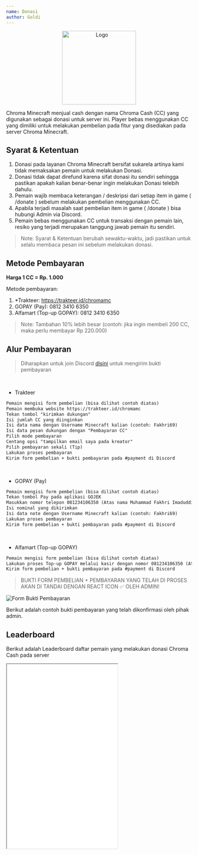 ```yaml
---
name: Donasi
author: Goldi
---
```


<center>
  <img src="/img/logo.png" alt="Logo" width="200" />
</center>


Chroma Minecraft menjual cash dengan nama Chroma Cash (CC) yang digunakan sebagai
donasi untuk server ini. Player bebas menggunakan CC yang dimiliki untuk melakukan
pembelian pada fitur yang disediakan pada server Chroma Minecraft.

## Syarat & Ketentuan

1. Donasi pada layanan Chroma Minecraft bersifat sukarela artinya kami tidak memaksakan pemain untuk melakukan Donasi.
2. Donasi tidak dapat direfund karena sifat donasi itu sendiri sehingga pastikan apakah kalian benar-benar ingin melakukan Donasi telebih dahulu.
3. Pemain wajib membaca keterangan / deskripsi dari setiap item in game ( /donate ) sebelum melakukan pembelian menggunakan CC.
4. Apabila terjadi masalah saat pembelian item in game ( /donate ) bisa hubungi Admin via Discord.
5. Pemain bebas menggunakan CC untuk transaksi dengan pemain lain, resiko yang terjadi merupakan tanggung jawab pemain itu sendiri.

> Note: Syarat & Ketentuan berubah sewaktu-waktu, jadi pastikan untuk selalu membaca pesan ini sebelum melakukan donasi.

## Metode Pembayaran

**Harga 1 CC = Rp. 1.000**

Metode pembayaran:

1. \*Trakteer: https://trakteer.id/chromamc
2. GOPAY (Pay): 0812 3410 6350
3. Alfamart (Top-up GOPAY): 0812 3410 6350

> Note: Tambahan 10% lebih besar (contoh: jika ingin membeli 200 CC, maka perlu membayar Rp 220.000)

## Alur Pembayaran

> Diharapkan untuk join Discord [disini](https://discord.chroma-gaming.xyz) untuk mengirim bukti pembayaran

<br />

- Trakteer

```md
Pemain mengisi form pembelian (bisa dilihat contoh diatas)
Pemain membuka website https://trakteer.id/chromamc
Tekan tombol "kirimkan dukungan"
Isi jumlah CC yang diinginkan
Isi data nama dengan Username Minecraft kalian (contoh: Fakhri69)
Isi data pesan dukungan dengan "Pembayaran CC"
Pilih mode pembayaran
Centang opsi "tampilkan email saya pada kreator"
Pilih pembayaran sekali (Tip)
Lakukan proses pembayaran
Kirim form pembelian + bukti pembayaran pada #payment di Discord
```

<br />

- GOPAY (Pay)

```md
Pemain mengisi form pembelian (bisa dilihat contoh diatas)
Tekan tombol Pay pada aplikasi GOJEK
Masukkan nomor telepon 081234106350 (Atas nama Muhammad Fakhri Imaduddin)
Isi nominal yang dikirimkan
Isi data note dengan Username Minecraft kalian (contoh: Fakhri69)
Lakukan proses pembayaran
Kirim form pembelian + bukti pembayaran pada #payment di Discord
```

<br />

- Alfamart (Top-up GOPAY)

```md
Pemain mengisi form pembelian (bisa dilihat contoh diatas)
Lakukan proses Top-up GOPAY melalui kasir dengan nomor 081234106350 (Atas nama Muhammad Fakhri Imaduddin)
Kirim form pembelian + bukti pembayaran pada #payment di Discord
```

> BUKTI FORM PEMBELIAN + PEMBAYARAN YANG TELAH DI PROSES AKAN DI TANDAI DENGAN REACT ICON ✅ OLEH ADMIN!

<img src="/img/form-donasi-approved.png" alt="Form Bukti Pembayaran"/>

Berikut adalah contoh bukti pembayaran yang telah dikonfirmasi oleh pihak admin.

## Leaderboard

Berikut adalah Leaderboard daftar pemain yang melakukan donasi Chroma Cash pada server

<iframe height="500px" seamless scrolling="yes" src={LIST_URL.LEADERBOARD} />
